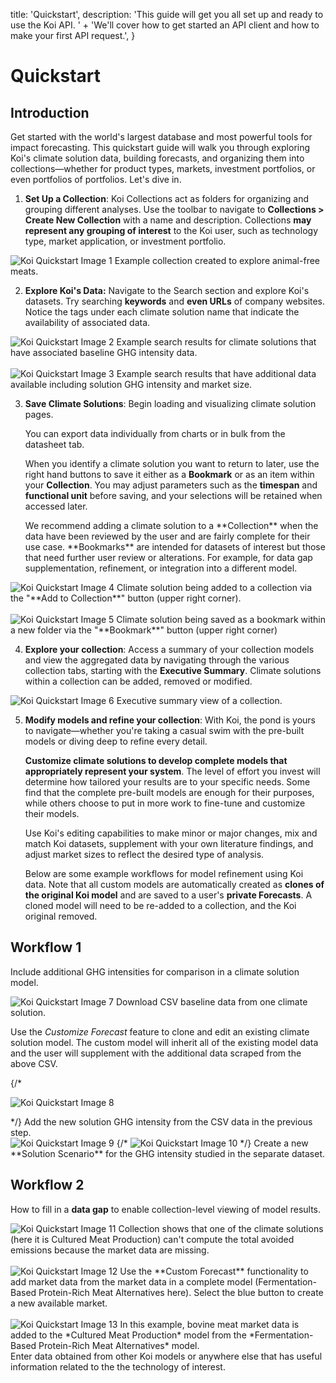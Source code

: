  title: 'Quickstart',
  description:
    'This guide will get you all set up and ready to use the Koi API. ' +
    'We\'ll cover how to get started an API client and how to make your first API request.',
}

# Quickstart

<PageInformationalData lastModified={lastModified} />

## Introduction

Get started with the world's largest database and most powerful tools for impact
forecasting. This quickstart guide will walk you through exploring Koi's climate
solution data, building forecasts, and organizing them into collections—whether for
product types, markets, investment portfolios, or even portfolios of portfolios.
Let's dive in.

1. **Set Up a Collection**: Koi Collections act as folders for organizing and grouping different analyses.
   Use the toolbar to navigate to **Collections > Create New Collection** with a name and description.
   Collections **may represent any grouping of interest** to the Koi user, such as technology type, market
   application, or investment portfolio.

<div className="koi-docs-image-container">
<Image
src={image1}
alt="Koi Quickstart Image 1"
className="koi-docs-image"
/>
Example collection created to explore animal-free meats.
</div>

2. **Explore Koi's Data:** Navigate to the Search section and explore Koi's datasets.
Try searching **keywords** and **even URLs** of company websites. Notice the
tags under each climate solution name that indicate the availability of associated data.

<div className="koi-docs-image-container">
<Image
src={image2}
alt="Koi Quickstart Image 2"
className="koi-docs-image"
/>
Example search results for climate solutions that have associated baseline GHG intensity data.
</div>

<br />

<div className="koi-docs-image-container">
<Image
src={image3}
alt="Koi Quickstart Image 3"
className="koi-docs-image"
/>
Example search results that have additional data available including solution GHG intensity and market size.
</div>

3. **Save Climate Solutions**: Begin loading and visualizing climate solution pages.

   <Tip>
   You can export data individually from charts or in bulk from the datasheet tab.
   </Tip>

   When you identify a climate solution you want to return to later, use the right hand
   buttons to save it either as a **Bookmark** or as an item within your **Collection**.
   You may adjust parameters such as the **timespan** and **functional unit** before saving,
   and your selections will be retained when accessed later.

   <Info>
      We recommend adding a climate solution to a **Collection** when the data have been reviewed
      by the user and are fairly complete for their use case.
   </Info>

   <Info>
      **Bookmarks** are intended for datasets of interest but those that need further user review
      or alterations. For example, for data gap supplementation, refinement, or integration
      into a different model.
   </Info>

<div className="koi-docs-image-container">
<Image
src={image4}
alt="Koi Quickstart Image 4"
className="koi-docs-image"
/>
Climate solution being added to a collection via the "**Add to Collection**" button (upper right corner).
</div>

<br />

<div className="koi-docs-image-container">
<Image
src={image5}
alt="Koi Quickstart Image 5"
className="koi-docs-image"
/>
Climate solution being saved as a bookmark within a new folder via the "**Bookmark**"
button (upper right corner)
</div>

4. **Explore your collection**: Access a summary of your collection models and view the
aggregated data by navigating through the various collection tabs, starting with the
**Executive Summary**. Climate solutions within a collection can be added, removed or modified.

<div className="koi-docs-image-container">
<Image
src={image6}
alt="Koi Quickstart Image 6"
className="koi-docs-image"
/>
Executive summary view of a collection.
</div>

5. **Modify models and refine your collection**: With Koi, the pond is yours to navigate—whether
you're taking a casual swim with the pre-built models or diving deep to refine every detail.

   **Customize climate solutions to develop complete models that appropriately represent your system**.
   The level of effort you invest will determine how tailored your results are to your specific needs.
   Some find that the complete pre-built models are enough for their purposes, while others choose
   to put in more work to fine-tune and customize their models.

   <Tip>
      Use Koi's editing capabilities to make minor or major changes, mix and match Koi datasets,
      supplement with your own literature findings, and adjust market sizes to reflect the
      desired type of analysis.
   </Tip>

   Below are some example workflows for model refinement using Koi data.
   <Warning>
      Note that all custom models are automatically created as **clones of the original Koi model**
      and are saved to a user's **private Forecasts**. A cloned model will need to be
      re-added to a collection, and the Koi original removed.
   </Warning>

## Workflow 1

Include additional GHG intensities for comparison in a climate solution model.


<div className="koi-docs-image-container">
<Image
src={image7}
alt="Koi Quickstart Image 7"
className="koi-docs-image"
/>
Download CSV baseline data from one climate solution.
</div>

   Use the *Customize Forecast* feature to clone and edit an existing climate solution model. The custom model will inherit all of the existing model data and the user will supplement with the additional data scraped from the above CSV.

{/* <div className="koi-docs-image-container">
<Image
src={image8}
alt="Koi Quickstart Image 8"
className="koi-docs-image"
/>
</div> */}

<Tip>
   Add the new solution GHG intensity from the CSV data in the previous step.
</Tip>

<div className="koi-docs-image-container">
<Image
src={image9}
alt="Koi Quickstart Image 9"
className="koi-docs-image"
/>
{/* <Image
src={image10}
alt="Koi Quickstart Image 10"
className="koi-docs-image"
/> */}
Create a new **Solution Scenario** for the GHG intensity studied in the separate dataset.
</div>

## Workflow 2

How to fill in a **data gap** to enable collection-level viewing of model results.

<div className="koi-docs-image-container">
<Image
src={image11}
alt="Koi Quickstart Image 11"
className="koi-docs-image"
/>
Collection shows that one of the climate solutions (here it is Cultured Meat Production)
can't compute the total avoided emissions because the market data are missing.
</div>

<br />

<div className="koi-docs-image-container">
<Image
src={image12}
alt="Koi Quickstart Image 12"
className="koi-docs-image"
/>
Use the **Custom Forecast** functionality to add market data from the market data in a
complete model (Fermentation-Based Protein-Rich Meat Alternatives here). Select the blue
button to create a new available market.
</div>

<br />
<div className="koi-docs-image-container">
<Image
src={image13}
alt="Koi Quickstart Image 13"
className="koi-docs-image"
/>
In this example, bovine meat market data is added to the *Cultured Meat Production* model
from the *Fermentation-Based Protein-Rich Meat Alternatives* model.
</div>

<Tip>
Enter data obtained from other Koi models or anywhere else that has useful information
related to the the technology of interest.
</Tip>
